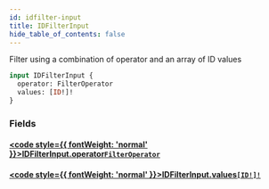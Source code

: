 ```yaml
---
id: idfilter-input
title: IDFilterInput
hide_table_of_contents: false
---
```








Filter using a combination of operator and an array of ID values

```graphql
input IDFilterInput {
  operator: FilterOperator
  values: [ID!]!
}
```


### Fields

#### [<code style={{ fontWeight: 'normal' }}>IDFilterInput.<b>operator</b></code>](#)<Bullet />[`FilterOperator`](/demand/api/graphql-admin/reference/enums/filter-operator) <Badge class="secondary" text="enum"/>
> 
> 

#### [<code style={{ fontWeight: 'normal' }}>IDFilterInput.<b>values</b></code>](#)<Bullet />[`[ID!]!`](/demand/api/graphql-admin/reference/scalars/id) <Badge class="secondary" text="non-null"/> <Badge class="secondary" text="scalar"/>
> 
> 





